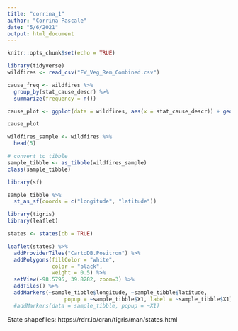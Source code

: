 ```yaml
---
title: "corrina_1"
author: "Corrina Pascale"
date: "5/6/2021"
output: html_document
---
```


```r
knitr::opts_chunk$set(echo = TRUE)
```

```r
library(tidyverse)
wildfires <- read_csv("FW_Veg_Rem_Combined.csv")
```

```r
cause_freq <- wildfires %>%
  group_by(stat_cause_descr) %>%
  summarize(frequency = n())

cause_plot <- ggplot(data = wildfires, aes(x = stat_cause_descr)) + geom_bar() + theme(axis.text.x = element_text(angle = 90, vjust = 0.5, hjust=1))

cause_plot
```
```r
wildfires_sample <- wildfires %>%
  head(5)

# convert to tibble 
sample_tibble <- as_tibble(wildfires_sample)
class(sample_tibble)

library(sf)

sample_tibble %>%
  st_as_sf(coords = c("longitude", "latitude"))

library(tigris)
library(leaflet)

states <- states(cb = TRUE)

leaflet(states) %>%
  addProviderTiles("CartoDB.Positron") %>%
  addPolygons(fillColor = "white",
              color = "black",
              weight = 0.5) %>%
  setView(-98.5795, 39.8282, zoom=3) %>%
  addTiles() %>%
  addMarkers(~sample_tibble$longitude, ~sample_tibble$latitude,
                  popup = ~sample_tibble$X1, label = ~sample_tibble$X1)
  #addMarkers(data = sample_tibble, popup = ~X1)
```
State shapefiles: 
https://rdrr.io/cran/tigris/man/states.html

